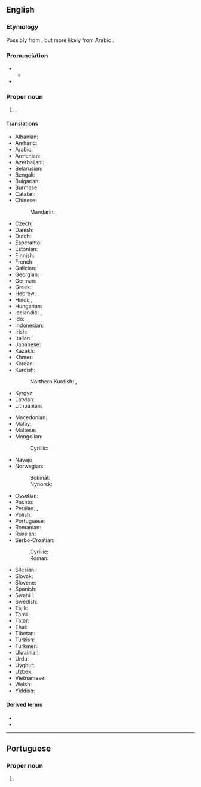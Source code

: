 ==English==
{{wikipedia}}

===Etymology===
Possibly from {{borrowed|en|ar|خُرْطُوم||elephant [[trunk]]}}, but more likely from Arabic {{m|ar|قُرْطُم||safflower}}.

===Pronunciation===
* {{IPA|en|/kɑː(ɹ)ˈtuːm/}}
** {{audio|en|LL-Q1860 (eng)-Vealhurl-Khartoum.wav|Audio (UK)}}
* {{rhymes|en|uːm|s=2}}

===Proper noun===
{{en-proper noun}}

# {{place|en|capital city|c/Sudan}}.

====Translations====
{{trans-top|capital of Sudan}}
* Albanian: {{t|sq|Kartumi|m}}
* Amharic: {{t|am|ካርቱም}}
* Arabic: {{t+|ar|الْخُرْطُوم|f}}
* Armenian: {{t+|hy|Խարթում}}
* Azerbaijani: {{t+|az|Xartum}}
* Belarusian: {{t|be|Харту́м|m}}
* Bengali: {{t|bn|খার্তুম}}
* Bulgarian: {{t|bg|Харту́м|m}}
* Burmese: {{t|my|[[ခါတွမ်း]][[မြို့]]}}
* Catalan: {{t|ca|Khartum|m}}
* Chinese:
*: Mandarin: {{t+|cmn|喀土穆|tr=Kātǔmù}}
* Czech: {{t+|cs|Chartúm|m}}
* Danish: {{t|da|Khartoum|n}}
* Dutch: {{t+|nl|Khartoem|n}}
* Esperanto: {{t|eo|Ĥartumo}}
* Estonian: {{t+|et|Hartum}}
* Finnish: {{t+|fi|Khartum}}
* French: {{t+|fr|Khartoum|f}}
* Galician: {{t+|gl|Khartún|m}}
* Georgian: {{t|ka|ხარტუმი}}
* German: {{t+|de|Khartum|n}}
* Greek: {{t+|el|Χαρτούμ}}
* Hebrew: {{t|he|חַ'רְטוּם|f|tr=h'artum}}, {{t|he|חֻ'רטוּם|f|tr=h'urtum}}
* Hindi: {{t|hi|ख़ार्तूम|m}}, {{t|hi|खार्तूम|m}}
* Hungarian: {{t+|hu|Kartúm}}
* Icelandic: {{t|is|Kartúm}}, {{t|is|Kartúm}}
* Ido: {{t|io|Khartoum}}
* Indonesian: {{t|id|Khartoum}}
* Irish: {{t|ga|Cartúm|m}}
* Italian: {{t|it|Khartum|f}}
* Japanese: {{t|ja|ハルツーム|tr=Harutsūmu}}
* Kazakh: {{t|kk|Хартум}}
* Khmer: {{t+|km|ខាទុំ}}
* Korean: {{t|ko|^하르툼}}
* Kurdish:
*: Northern Kurdish: {{t+|kmr|Xertûm}}, {{t|kmr|Xartûm}}
* Kyrgyz: {{t|ky|Хартум}}
* Latvian: {{t|lv|Hartūma|f}}
* Lithuanian: {{t|lt|Chartumas|m}}
{{trans-mid}}
* Macedonian: {{t|mk|Картум|m}}
* Malay: {{t|ms|Khartoum}}
* Maltese: {{t|mt|Kartum|m}}
* Mongolian:
*: Cyrillic: {{t|mn|Хартум}}
* Navajo: {{t|nv|Kʼaatʼóóm}}
* Norwegian:
*: Bokmål: {{t|nb|Khartoum}}
*: Nynorsk: {{t|nn|Khartoum}}
* Ossetian: {{t|os|Хартум}}
* Pashto: {{t+|ps|خرطوم|m|tr=xartum}}
* Persian: {{t|fa|خارطوم|tr=xârtum}}, {{t+|fa|خرطوم|tr=xartum, xurtum}}
* Polish: {{t+|pl|Chartum|m}}
* Portuguese: {{t+|pt|Cartum|f}}
* Romanian: {{t+|ro|Khartoum}}
* Russian: {{t|ru|Харту́м|m}}
* Serbo-Croatian:
*: Cyrillic: {{t|sh|Картум|m}}
*: Roman: {{t|sh|Kartum|m}}
* Silesian: {{t|szl|Chartům|m}}
* Slovak: {{t|sk|Chartúm|m}}
* Slovene: {{t+|sl|Kartum|m}}
* Spanish: {{t+|es|Jartum|m}}
* Swahili: {{t|sw|Khartoum}}
* Swedish: {{t+|sv|Khartoum|n}}
* Tajik: {{t|tg|Хартум}}
* Tamil: {{t|ta|கார்த்தூம்}}
* Tatar: {{t|tt|Хартум}}
* Thai: {{t|th|คาร์ทูม}}
* Tibetan: {{t|bo|ཁར་ཏུམ}}
* Turkish: {{t|tr|Hartum}}
* Turkmen: {{t|tk|Hartum}}
* Ukrainian: {{t|uk|Харту́м|m}}
* Urdu: {{t|ur|خرطوم|tr=xartūm}}
* Uyghur: {{t|ug|خارتۇم}}
* Uzbek: {{t|uz|Xartum}}
* Vietnamese: {{t|vi|Khắc-tum}}
* Welsh: {{t|cy|Khartoum}}
* Yiddish: {{t|yi|כאַרטום|n}}
{{trans-bottom}}

====Derived terms====
* {{l|en|Khartoumer}}
* {{l|en|Khartoumian}}

----

==Portuguese==

===Proper noun===
{{pt-proper noun|f}}

# {{alternative spelling of|pt|Cartum}}